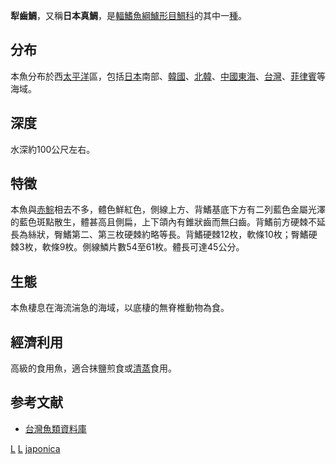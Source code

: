 {{onesource|time=2018-03-10T14:12:50+00:00}}
{{Speciesbox
| taxon = Evynnis japonica
| name = 犁齒鯛
| image = Naturalis Biodiversity Center - RMNH.ART.408 - Evynnis japonica Tanaka - Kawahara Keiga - 1823 - 1829 - Siebold Collection - pencil drawing - water colour.jpeg
| image_caption = 水彩
| status = NE
| status_system = iucn3.1
| binomial_authority =  [[Tanaka|Tanaka]], 1931
| synonyms = 
}}

'''犁齒鯛'''，又稱'''日本真鯛'''，是[[輻鰭魚綱|輻鰭魚綱]][[鱸形目|鱸形目]][[鯛科|鯛科]]的其中一[[種|種]]。

==分布==
本魚分布於西[[太平洋|太平洋]]區，包括[[日本|日本]]南部、[[韓國|韓國]]、[[北韓|北韓]]、[[中國|中國]][[東海|東海]]、[[台灣|台灣]]、[[菲律賓|菲律賓]]等海域。

==深度==
水深約100公尺左右。

==特徵==
本魚與[[赤鯮|赤鯮]]相去不多，體色鮮紅色，側線上方、背鰭基底下方有二列藍色金屬光澤的藍色斑點散生，體甚高且側扁，上下頜內有錐狀齒而無臼齒。背鰭前方硬棘不延長為絲狀，臀鰭第二、第三枚硬棘約略等長。背鰭硬棘12枚，軟條10枚；臀鰭硬棘3枚，軟條9枚。側線鱗片數54至61枚。體長可達45公分。

==生態==
本魚棲息在海流湍急的海域，以底棲的無脊椎動物為食。

==經濟利用==
高級的食用魚，適合抹鹽煎食或[[清蒸|清蒸]]食用。

==参考文献==
*[http://fishdb.sinica.edu.tw/ 台灣魚類資料庫] {{Wayback|url=http://fishdb.sinica.edu.tw/ |date=20160304193340 }}
{{Taxonbar|from=Q846891}}

[[Category:1931年描述的鱼类|L]]
[[Category:食用鱼|L]]
[[Category:犁齒鯛屬|japonica]]